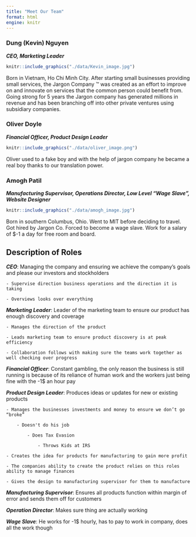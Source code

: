 ```yaml
---
title: "Meet Our Team"
format: html
engine: knitr
---
```


::: {.grid}
::: {.g-col-4}
### Dung (Kevin) Nguyen
***CEO, Marketing Leader***
```r
knitr::include_graphics("./data/Kevin_image.jpg")
```

Born in Vietnam, Ho Chi Minh City. After starting small businesses providing small services, the Jargon Company ™ was created as an effort to improve on and innovate on services that the common person could benefit from. Going strong for 5 years the Jargon company has generated millions in revenue and has been branching off into other private ventures using subsidiary companies.

:::
::: {.g-col-4}
### Oliver Doyle
***Financial Officer, Product Design Leader***
```r
knitr::include_graphics("./data/oliver_image.png")
```

Oliver used to a fake boy and with the help of jargon company he became a real boy thanks to our translation power.

:::
::: {.g-col-4}
### Amogh Patil
***Manufacturing Supervisor, Operations Director, Low Level “Wage Slave”, Website Designer***
```r
knitr::include_graphics("./data/amogh_image.jpg")
```

Born in southern Columbus, Ohio. Went to MIT before deciding to travel. Got hired by Jargon Co. Forced to become a wage slave. Work for a salary of $-1 a day for free room and board.
:::
:::


## Description of Roles

***CEO***: Managing the company and ensuring we achieve the company’s goals and please our investors and stockholders

    - Supervise direction business operations and the direction it is taking
    
    - Overviews looks over everything

***Marketing Leader***: Leader of the marketing team to ensure our product has enough discovery and coverage

    - Manages the direction of the product
    
    - Leads marketing team to ensure product discovery is at peak efficiency 

    - Collaboration follows with making sure the teams work together as well checking over progress

***Financial Officer***: Constant gambling, the only reason the business is still running is because of its reliance of human work and the workers just being fine with the -1$ an hour pay

***Product Design Leader***: Produces ideas or updates for new or existing products

    - Manages the businesses investments and money to ensure we don’t go “broke”

        - Doesn't do his job

            - Does Tax Evasion

                - Throws Kids at IRS

    - Creates the idea for products for manufacturing to gain more profit

    - The companies ability to create the product relies on this roles ability to manage finances

    - Gives the design to manufacturing supervisor for them to manufacture

***Manufacturing Supervisor***: Ensures all products function within margin of error and sends them off for customers

***Operation Director***: Makes sure thing are actually working

***Wage Slave***: He works for -1$ hourly, has to pay to work in company, does all the work though



